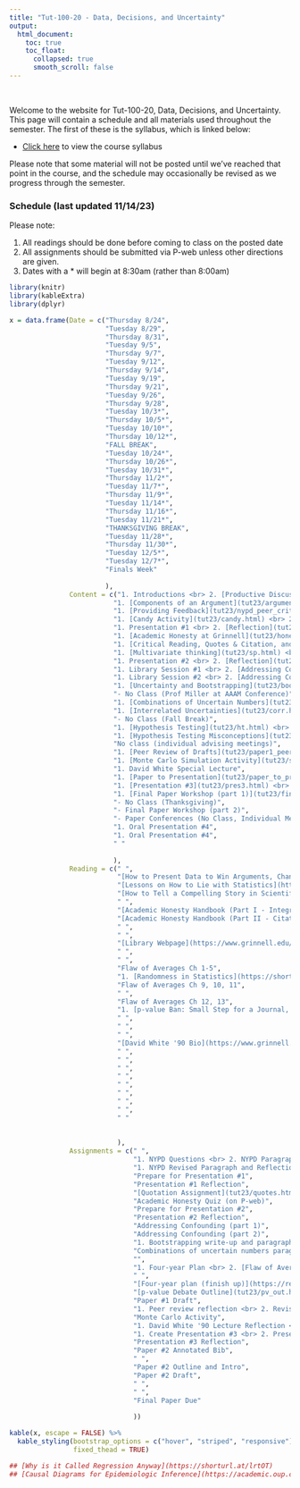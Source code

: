 ```yaml
---
title: "Tut-100-20 - Data, Decisions, and Uncertainty"
output:
  html_document:
    toc: true
    toc_float:
      collapsed: true
      smooth_scroll: false
---
```


$~$

Welcome to the website for Tut-100-20, Data, Decisions, and Uncertainty. This page will contain a schedule and all materials used throughout the semester. The first of these is the syllabus, which is linked below:

- [Click here](syllabusTut23.html) to view the course syllabus

Please note that some material will not be posted until we've reached that point in the course, and the schedule may occasionally be revised as we progress through the semester.

### Schedule (last updated 11/14/23)

Please note:

1. All readings should be done before coming to class on the posted date
2. All assignments should be submitted via P-web unless other directions are given.
3. Dates with a $*$ will begin at 8:30am (rather than 8:00am)

```r
library(knitr)
library(kableExtra)
library(dplyr)

x = data.frame(Date = c("Thursday 8/24", 
                        "Tuesday 8/29",
                        "Thursday 8/31",
                        "Tuesday 9/5",
                        "Thursday 9/7",
                        "Tuesday 9/12",
                        "Thursday 9/14",
                        "Tuesday 9/19",
                        "Thursday 9/21",
                        "Tuesday 9/26",
                        "Thursday 9/28",
                        "Tuesday 10/3*",
                        "Thursday 10/5*",
                        "Tuesday 10/10*",
                        "Thursday 10/12*",
                        "FALL BREAK",
                        "Tuesday 10/24*",
                        "Thursday 10/26*",
                        "Tuesday 10/31*",
                        "Thursday 11/2*",
                        "Tuesday 11/7*",
                        "Thursday 11/9*",
                        "Tuesday 11/14*",
                        "Thursday 11/16*",
                        "Tuesday 11/21*",
                        "THANKSGIVING BREAK",
                        "Tuesday 11/28*",
                        "Thursday 11/30*",
                        "Tuesday 12/5*",
                        "Tuesday 12/7*",
                        "Finals Week"
                        
                        ), 
               Content = c("1. Introductions <br> 2. [Productive Discussions](tut23/rf.pdf) <br> 3. [Discussion](tut23/discussion1.html)", 
                          "1. [Components of an Argument](tut23/arguments.pdf) <br> 2. [Descriptive Statistics](tut23/desc_v2.html) <br> 3. [NYPD Activity](tut23/nypd.html)",
                          "1. [Providing Feedback](tut23/nypd_peer_critiques.html) <br> 2. [NYPD Revisited](tut23/nypd_lies.html)",
                          "1. [Candy Activity](tut23/candy.html) <br> 2. [Presentation Tips](tut23/pres_tips.html) <br> 3. [Presentation #1 Prep](tut23/pres1_topics.html) <br>",
                          "1. Presentation #1 <br> 2. [Reflection](tut23/pres1_reflection.html)",
                          "1. [Academic Honesty at Grinnell](tut23/honesty.html)",
                          "1. [Critical Reading, Quotes & Citation, and things educated citizens should know (about statistics)](tut23/quotes.html)",
                          "1. [Multivariate thinking](tut23/sp.html) <br> 2. [Presentation #2 Prep](tut23/pres2.html)",
                          "1. Presentation #2 <br> 2. [Reflection](tut23/pres2_reflection.html)",
                          "1. Library Session #1 <br> 2. [Addressing Confounding (part 1)](tut23/sources.html)",
                          "1. Library Session #2 <br> 2. [Addressing Confounding (part 2)](tut23/eval.html)",
                          "1. [Uncertainty and Bootstrapping](tut23/boot.html) <br> 2. Planning for Spring 2024",
                          "- No Class (Prof Miller at AAAM Conference)",
                          "1. [Combinations of Uncertain Numbers](tut23/rvs.html) <br> 2. [Planning for Spring 2024 (part 2)](tut23/planning_p2.html)",
                          "1. [Interrelated Uncertainties](tut23/corr.html) <br> 2. [Four-year plan (part 1)](tut23/four_planning.html)",
                          "- No Class (Fall Break)",
                          "1. [Hypothesis Testing](tut23/ht.html) <br> 2. [Four-year plan (part 2)](tut23/four_planning2.html)",
                          "1. [Hypothesis Testing Misconceptions](tut23/pv.html)",
                          "No class (individual advising meetings)",
                          "1. [Peer Review of Drafts](tut23/paper1_peer_rev.html)",
                          "1. [Monte Carlo Simulation Activity](tut23/sim.html)",
                          "1. David White Special Lecture",
                          "1. [Paper to Presentation](tut23/paper_to_pres.html)",
                          "1. [Presentation #3](tut23/pres3.html) <br> 2. Discussion",
                          "1. [Final Paper Workshop (part 1)](tut23/final_paper_prep.html)",
                          "- No Class (Thanksgiving)",
                          "- Final Paper Workshop (part 2)",
                          "- Paper Conferences (No Class, Individual Meetings)",
                          "1. Oral Presentation #4",
                          "1. Oral Presentation #4",
                          " "
                          
                          ),
               Reading = c(" ", 
                           "[How to Present Data to Win Arguments, Change Minds, and Save Lives](https://shorturl.at/qsVYZ)",
                           "[Lessons on How to Lie with Statistics](https://shorturl.at/qrwyY)",
                           "[How to Tell a Compelling Story in Scientific Presentations](https://www.nature.com/articles/d41586-021-03603-2)",
                           " ",
                           "[Academic Honesty Handbook (Part I - Integrity)](https://www.grinnell.edu/about/leadership/offices-services/academic-advising/resources)",
                           "[Academic Honesty Handbook (Part II - Citation)](https://www.grinnell.edu/about/leadership/offices-services/academic-advising/resources)",
                           " ",
                           " ",
                           "[Library Webpage](https://www.grinnell.edu/academics/libraries/students/research)",
                           " ",
                           " ",
                           "Flaw of Averages Ch 1-5",
                           "1. [Randomness in Statistics](https://shorturl.at/oGJW3) <br> 2. Flaw of Averages Ch 6, 7, 8",
                           "Flaw of Averages Ch 9, 10, 11",
                           " ",
                           "Flaw of Averages Ch 12, 13",
                           "1. [p-value Ban: Small Step for a Journal, Giant Leap for Science](https://www.sciencenews.org/blog/context/p-value-ban-small-step-journal-giant-leap-science) <br> 2. [p-values are Just the Tip of the Iceberg](https://www.nature.com/articles/520612a)",
                           " ",
                           " ",
                           " ",
                           "[David White '90 Bio](https://www.grinnell.edu/user/white)",
                           " ",
                           " ",
                           " ",
                           " ",
                           " ",
                           " ",
                           " ",
                           " ",
                           " "
                           
                           
                           ),
               Assignments = c(" ", 
                               "1. NYPD Questions <br> 2. NYPD Paragraph",
                               "1. NYPD Revised Paragraph and Reflection <br> 2. NYPD Revisited Questions",
                               "Prepare for Presentation #1",
                               "Presentation #1 Reflection",
                               "[Quotation Assignment](tut23/quotes.html)",
                               "Academic Honesty Quiz (on P-web)",
                               "Prepare for Presentation #2",
                               "Presentation #2 Reflection",
                               "Addressing Confounding (part 1)",
                               "Addressing Confounding (part 2)",
                               "1. Bootstrapping write-up and paragraph <br> 2. [Planning for Spring 2024](tut23/planning_p1.html)",
                               "Combinations of uncertain numbers paragraph",
                               "",
                               "1. Four-year Plan <br> 2. [Flaw of Averages Sign-up](tut23/paper1.pdf)",
                               " ",
                               "[Four-year plan (finish up)](https://remiller1450.github.io/tut23/four_planning.html)",
                               "[p-value Debate Outline](tut23/pv_out.html)",
                               "Paper #1 Draft",
                               "1. Peer review reflection <br> 2. Revise Paper #1 Draft",
                               "Monte Carlo Activity",
                               "1. David White '90 Lecture Reflection <br> 2. Paper #1 (due Friday at midnight)", 
                               "1. Create Presentation #3 <br> 2. Presentation Outline Questions",
                               "Presentation #3 Reflection",
                               "Paper #2 Annotated Bib",
                               " ",
                               "Paper #2 Outline and Intro",
                               "Paper #2 Draft",
                               " ",
                               " ",
                               "Final Paper Due"
                               
                               ))

kable(x, escape = FALSE) %>%
  kable_styling(bootstrap_options = c("hover", "striped", "responsive"),
                fixed_thead = TRUE)

## [Why is it Called Regression Anyway](https://shorturl.at/lrtOT)
## [Causal Diagrams for Epidemiologic Inference](https://academic.oup.com/book/8266/chapter/153863534)
```